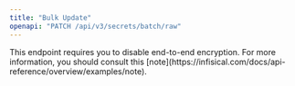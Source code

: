 ```yaml
---
title: "Bulk Update"
openapi: "PATCH /api/v3/secrets/batch/raw"
---
```


<Tip>
  This endpoint requires you to disable end-to-end encryption. For more information, you should consult this [note](https://infisical.com/docs/api-reference/overview/examples/note).
</Tip>

